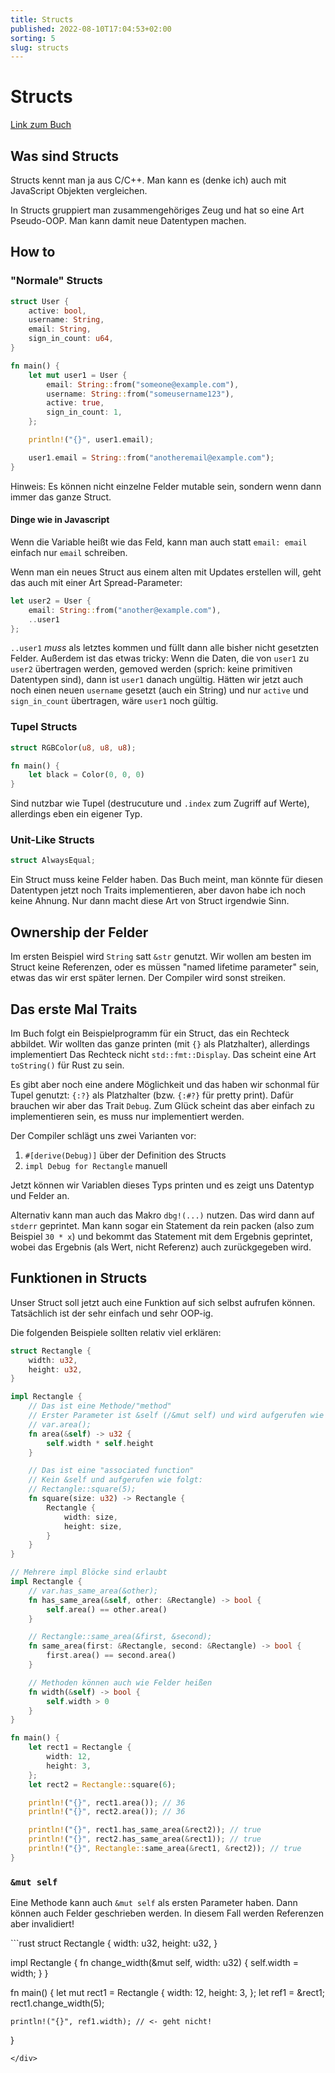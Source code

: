 ```yaml
---
title: Structs
published: 2022-08-10T17:04:53+02:00
sorting: 5
slug: structs
---
```


# Structs

[Link zum Buch](https://doc.rust-lang.org/book/ch05-00-structs.html)

## Was sind Structs

Structs kennt man ja aus C/C++.
Man kann es (denke ich) auch mit JavaScript Objekten vergleichen.

In Structs gruppiert man zusammengehöriges Zeug und hat so eine Art Pseudo-OOP.
Man kann damit neue Datentypen machen.

## How to 

### "Normale" Structs

```rust
struct User {
    active: bool,
    username: String,
    email: String,
    sign_in_count: u64,
}

fn main() {
    let mut user1 = User {
        email: String::from("someone@example.com"),
        username: String::from("someusername123"),
        active: true,
        sign_in_count: 1,
    };

    println!("{}", user1.email);

    user1.email = String::from("anotheremail@example.com");
}
```

Hinweis: Es können nicht einzelne Felder mutable sein, sondern wenn dann immer das ganze Struct.

#### Dinge wie in Javascript
Wenn die Variable heißt wie das Feld, kann man auch statt `email: email` einfach nur `email` schreiben.

Wenn man ein neues Struct aus einem alten mit Updates erstellen will, geht das auch mit einer Art Spread-Parameter:

```rust
let user2 = User {
    email: String::from("another@example.com"),
    ..user1
};
```

`..user1` *muss* als letztes kommen und füllt dann alle bisher nicht gesetzten Felder.
Außerdem ist das etwas tricky: 
Wenn die Daten, die von `user1` zu `user2` übertragen werden, gemoved werden (sprich: keine primitiven Datentypen sind), dann ist `user1` danach ungültig.
Hätten wir jetzt auch noch einen neuen `username` gesetzt (auch ein String) und nur `active` und `sign_in_count` übertragen, wäre `user1` noch gültig.

### Tupel Structs

```rust
struct RGBColor(u8, u8, u8);

fn main() {
    let black = Color(0, 0, 0)
}
```

Sind nutzbar wie Tupel (destrucuture und `.index` zum Zugriff auf Werte), allerdings eben ein eigener Typ.

### Unit-Like Structs

```rust
struct AlwaysEqual;
```

Ein Struct muss keine Felder haben. 
Das Buch meint, man könnte für diesen Datentypen jetzt noch Traits implementieren, aber davon habe ich noch keine Ahnung.
Nur dann macht diese Art von Struct irgendwie Sinn.

## Ownership der Felder

Im ersten Beispiel wird `String` satt `&str` genutzt.
Wir wollen am besten im Struct keine Referenzen, oder es müssen "named lifetime parameter" sein, etwas das wir erst später lernen.
Der Compiler wird sonst streiken.

## Das erste Mal Traits

Im Buch folgt ein Beispielprogramm für ein Struct, das ein Rechteck abbildet.
Wir wollten das ganze printen (mit `{}` als Platzhalter), allerdings implementiert Das Rechteck nicht `std::fmt::Display`.
Das scheint eine Art `toString()` für Rust zu sein.

Es gibt aber noch eine andere Möglichkeit und das haben wir schonmal für Tupel genutzt:
`{:?}` als Platzhalter (bzw. `{:#?}` für pretty print).
Dafür brauchen wir aber das Trait `Debug`.
Zum Glück scheint das aber einfach zu implementieren sein, es muss nur implementiert werden.

Der Compiler schlägt uns zwei Varianten vor: 

1. `#[derive(Debug)]` über der Definition des Structs
2. `impl Debug for Rectangle` manuell

Jetzt können wir Variablen dieses Typs printen und es zeigt uns Datentyp und Felder an.

Alternativ kann man auch das Makro `dbg!(...)` nutzen.
Das wird dann auf `stderr` geprintet.
Man kann sogar ein Statement da rein packen (also zum Beispiel `30 * x`) und bekommt das Statement mit dem Ergebnis geprintet, wobei das Ergebnis (als Wert, nicht Referenz) auch zurückgegeben wird.

## Funktionen in Structs

Unser Struct soll jetzt auch eine Funktion auf sich selbst aufrufen können.
Tatsächlich ist der sehr einfach und sehr OOP-ig.

Die folgenden Beispiele sollten relativ viel erklären:

```rust
struct Rectangle {
    width: u32,
    height: u32,
}

impl Rectangle {
    // Das ist eine Methode/"method"
    // Erster Parameter ist &self (/&mut self) und wird aufgerufen wie folgt:
    // var.area();
    fn area(&self) -> u32 {
        self.width * self.height
    }

    // Das ist eine "associated function"
    // Kein &self und aufgerufen wie folgt:
    // Rectangle::square(5);
    fn square(size: u32) -> Rectangle {
        Rectangle {
            width: size,
            height: size,
        }
    }
}

// Mehrere impl Blöcke sind erlaubt
impl Rectangle {
    // var.has_same_area(&other);
    fn has_same_area(&self, other: &Rectangle) -> bool {
        self.area() == other.area()
    }

    // Rectangle::same_area(&first, &second);
    fn same_area(first: &Rectangle, second: &Rectangle) -> bool {
        first.area() == second.area()
    }

    // Methoden können auch wie Felder heißen
    fn width(&self) -> bool {
        self.width > 0
    }
}

fn main() {
    let rect1 = Rectangle {
        width: 12,
        height: 3,
    };
    let rect2 = Rectangle::square(6);

    println!("{}", rect1.area()); // 36
    println!("{}", rect2.area()); // 36

    println!("{}", rect1.has_same_area(&rect2)); // true
    println!("{}", rect2.has_same_area(&rect1)); // true
    println!("{}", Rectangle::same_area(&rect1, &rect2)); // true
}
```

### `&mut self`

Eine Methode kann auch `&mut self` als ersten Parameter haben.
Dann können auch Felder geschrieben werden. In diesem Fall werden Referenzen aber invalidiert!

<div class="notCompiling">
```rust
struct Rectangle {
    width: u32,
    height: u32,
}

impl Rectangle {
    fn change_width(&mut self, width: u32) {
        self.width = width;
    }
}

fn main() {
    let mut rect1 = Rectangle {
        width: 12,
        height: 3,
    };
    let ref1 = &rect1;
    rect1.change_width(5); 

    println!("{}", ref1.width); // <- geht nicht!
}
```
</div>

